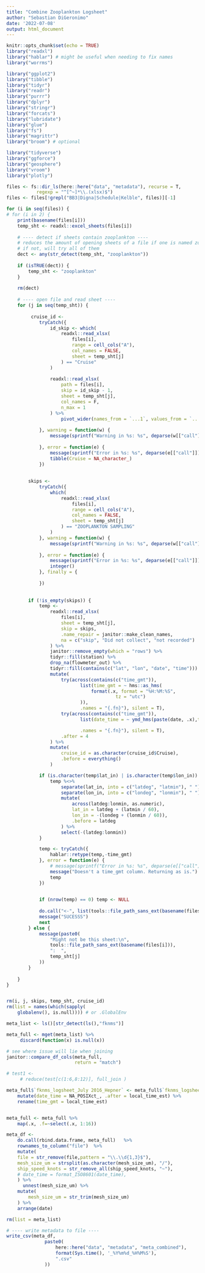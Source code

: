 ```yaml
---
title: "Combine Zooplankton Logsheet"
author: "Sebastian DiGeronimo"
date: '2022-07-08'
output: html_document
---
```


```r
knitr::opts_chunk$set(echo = TRUE)
library("readxl")
library("hablar") # might be useful when needing to fix names
library("worrms")

library("ggplot2")
library("tibble")
library("tidyr")
library("readr")
library("purrr")
library("dplyr")
library("stringr")
library("forcats")
library("lubridate")
library("glue")
library("fs")
library("magrittr")
library("broom") # optional

library("tidyverse")
library("ggforce")
library("geosphere")
library("vroom")
library("plotly")
```
    
```r
files <- fs::dir_ls(here::here("data", "metadata"), recurse = T,
           regexp = "^[^~]*\\.(xlsx)$") 
files <- files[!grepl("BB3|Digna|Schedule|Kelble", files)][-1]

for (i in seq(files)) {
# for (i in 2) {
    print(basename(files[i]))
    temp_sht <- readxl::excel_sheets(files[i])
    
    # ---- detect if sheets contain zooplankton ----
    # reduces the amount of opening sheets of a file if one is named zooplankton
    # if not, will try all of them
    dect <- any(str_detect(temp_sht, "zooplankton"))
    
    if (isTRUE(dect)) {
        temp_sht <- "zooplankton"
    }
    
    rm(dect)
    
    # ---- open file and read sheet ----
    for (j in seq(temp_sht)) {
        
         cruise_id <-
            tryCatch({
                id_skip <- which(
                    readxl::read_xlsx(
                        files[i],
                        range = cell_cols("A"),
                        col_names = FALSE,
                        sheet = temp_sht[j]
                    ) == "Cruise"
                ) 
                    
                readxl::read_xlsx(
                    path = files[i],
                    skip = id_skip - 1,
                    sheet = temp_sht[j],
                    col_names = F,
                    n_max = 1
                ) %>%
                    pivot_wider(names_from = `...1`, values_from = `...2`)
                
            }, warning = function(w) {
                message(sprintf("Warning in %s: %s", deparse(w[["call"]]), w[["message"]]))
                
            }, error = function(e) {
                message(sprintf("Error in %s: %s", deparse(e[["call"]]), e[["message"]]))
                tibble(Cruise = NA_character_)
            })
        
        
        skips <-
            tryCatch({
                which(
                    readxl::read_xlsx(
                        files[i],
                        range = cell_cols("A"),
                        col_names = FALSE,
                        sheet = temp_sht[j]
                    ) == "ZOOPLANKTON SAMPLING"
                )
            }, warning = function(w) {
                message(sprintf("Warning in %s: %s", deparse(w[["call"]]), w[["message"]]))
                
            }, error = function(e) {
                message(sprintf("Error in %s: %s", deparse(e[["call"]]), e[["message"]]))
                integer()
            }, finally = {
                
            })
        
        
        if (!is_empty(skips)) {
            temp <-
                readxl::read_xlsx(
                    files[i],
                    sheet = temp_sht[j],
                    skip = skips,
                    .name_repair = janitor::make_clean_names,
                    na = c("skip", "Did not collect", "not recorded")
                ) %>%
                janitor::remove_empty(which = "rows") %>%
                tidyr::fill(station) %>%
                drop_na(flowmeter_out) %>%
                tidyr::fill(contains(c("lat", "lon", "date", "time"))) %>%
                mutate(
                    try(across(contains(c("time_gmt")),
                           list(time_gmt = ~ hms::as_hms(
                               format(.x, format = "%H:%M:%S",
                                        tz = "utc")
                           )),
                           .names = "{.fn}"), silent = T),
                    try(across(contains(c("time_gmt")),
                           list(date_time = ~ ymd_hms(paste(date, .x),tz = "utc")),

                           .names = "{.fn}"), silent = T),
                    .after = 4
                ) %>%
                mutate(
                    cruise_id = as.character(cruise_id$Cruise),
                    .before = everything()
                )

            if (is.character(temp$lat_in) | is.character(temp$lon_in)) {
                temp %<>%
                    separate(lat_in, into = c("latdeg", "latmin"), " ") %>%
                    separate(lon_in, into = c("londeg", "lonmin"), " ") %>%
                    mutate(
                        across(latdeg:lonmin, as.numeric),
                        lat_in = latdeg + (latmin / 60),
                        lon_in = -(londeg + (lonmin / 60)),
                        .before = latdeg
                    ) %>%
                    select(-(latdeg:lonmin))
            }

            temp <- tryCatch({
                hablar::retype(temp,-time_gmt)
            }, error = function(e) {
                # message(sprintf("Error in %s: %s", deparse(e[["call"]]), e[["message"]]))
                message("Doesn't a time_gmt column. Returning as is.")
                temp
            })

            
            if (nrow(temp) == 0) temp <- NULL
            
            do.call("<-", list(tools::file_path_sans_ext(basename(files[i])), temp))
            message("SUCESSS")
            next
        } else {
            message(paste0(
                "Might not be this sheet:\n",
                tools::file_path_sans_ext(basename(files[i])),
                ":  ",
                temp_sht[j]
            ))
        }
        
    }
}


rm(i, j, skips, temp_sht, cruise_id)
rm(list = names(which(sapply(
    globalenv(), is.null)))) # or .GlobalEnv
```


```r
meta_list <- ls()[str_detect(ls(),"fknms")]

meta_full <- mget(meta_list) %>%
     discard(function(x) is.null(x)) 

# see where issue will lie when joining
janitor::compare_df_cols(meta_full,
                         return = "match")

# test1 <- 
     # reduce(test[c(1:6,8:12)], full_join )

meta_full$`fknms_logsheet_July 2016_Hepner` <- meta_full$`fknms_logsheet_July 2016_Hepner` %>%
    mutate(date_time = NA_POSIXct_, .after = local_time_est) %>%
    rename(time_gmt = local_time_est)


meta_full <- meta_full %>%
    map(.x, .f=~select(.x, 1:16))

meta_df <-
    do.call(rbind.data.frame, meta_full)   %>%
    rownames_to_column("file")  %>%
    mutate(
    file = str_remove(file,pattern = "\\.\\d{1,3}$"),
    mesh_size_um = strsplit(as.character(mesh_size_um), "/"),
    ship_speed_knots = str_remove_all(ship_speed_knots, "~"),
    # date_time = format_ISO8601(date_time),
    ) %>%
      unnest(mesh_size_um) %>%
    mutate(
        mesh_size_um = str_trim(mesh_size_um)
    ) %>%
    arrange(date)

rm(list = meta_list)
```

```r
# ---- write metadata to file ----
write_csv(meta_df,
              paste0(
                  here::here("data", "metadata", "meta_combined"),
                  format(Sys.time(), '_%Y%m%d_%H%M%S'),
                  ".csv"
              ))
```